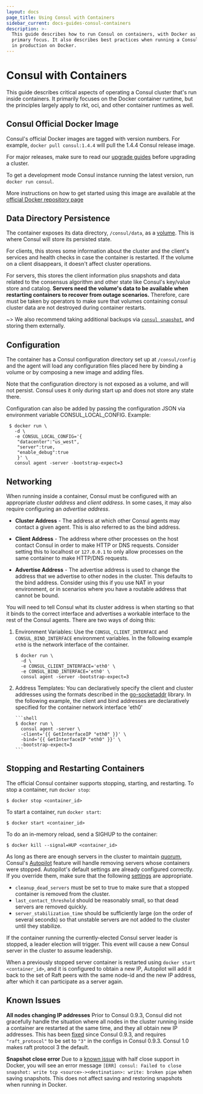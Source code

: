 ```yaml
---
layout: docs
page_title: Using Consul with Containers
sidebar_current: docs-guides-consul-containers
description: >-
  This guide describes how to run Consul on containers, with Docker as the
  primary focus. It also describes best practices when running a Consul cluster
  in production on Docker.
---
```


# Consul with Containers

This guide describes critical aspects of operating a Consul cluster that's run inside containers. It primarily focuses on the Docker container runtime, but the principles largely apply to rkt, oci, and other container runtimes as well.

## Consul Official Docker Image

Consul's official Docker images are tagged with version numbers. For example, `docker pull consul:1.4.4` will pull the 1.4.4 Consul release image.

For major releases, make sure to read our [upgrade guides](/docs/upgrade-specific.html) before upgrading a cluster.

To get a development mode Consul instance running the latest version, run `docker run consul`.

More instructions on how to get started using this image are available at the [official Docker repository page](https://store.docker.com/images/consul)

## Data Directory Persistence

The container exposes its data directory, `/consul/data`, as a [volume](https://docs.docker.com/engine/tutorials/dockervolumes/). This is where Consul will store its persisted state.

For clients, this stores some information about the cluster and the client's services and health checks in case the container is restarted. If the volume on a client disappears, it doesn't affect cluster operations.

For servers, this stores the client information plus snapshots and data related to the consensus algorithm and other state like Consul's key/value store and catalog. **Servers need the volume's data to be available when restarting containers to recover from outage scenarios.** Therefore, care must be taken by operators to make sure that volumes containing consul cluster data are not destroyed during container restarts.

~> We also recommend taking additional backups via [`consul snapshot`](/docs/commands/snapshot.html), and storing them externally.

## Configuration

The container has a Consul configuration directory set up at `/consul/config` and the agent will load any configuration files placed here by binding a volume or by composing a new image and adding files.

Note that the configuration directory is not exposed as a volume, and will not persist. Consul uses it only during start up and does not store any state there.

Configuration can also be added by passing the configuration JSON via environment variable CONSUL_LOCAL_CONFIG. Example:

```shell
 $ docker run \
   -d \
   -e CONSUL_LOCAL_CONFIG='{
    "datacenter":"us_west",
    "server":true,
    "enable_debug":true
    }' \
   consul agent -server -bootstrap-expect=3
```

## Networking

When running inside a container, Consul must be configured with an appropriate _cluster address_ and _client address_. In some cases, it may also require configuring an _advertise address_.

- **Cluster Address** - The address at which other Consul agents may contact a given agent. This is also referred to as the bind address.

- **Client Address** - The address where other processes on the host contact Consul in order to make HTTP or DNS requests. Consider setting this to localhost or `127.0.0.1` to only allow processes on the same container to make HTTP/DNS requests.

- **Advertise Address** - The advertise address is used to change the address that we advertise to other nodes in the cluster. This defaults to the bind address. Consider using this if you use NAT in your environment, or in scenarios where you have a routable address that cannot be bound.

You will need to tell Consul what its cluster address is when starting so that it binds to the correct interface and advertises a workable interface to the rest of the Consul agents. There are two ways of doing this:

1.  Environment Variables: Use the `CONSUL_CLIENT_INTERFACE` and `CONSUL_BIND_INTERFACE` environment variables. In the following example `eth0` is the network interface of the container.

    ```shell
    $ docker run \
      -d \
      -e CONSUL_CLIENT_INTERFACE='eth0' \
      -e CONSUL_BIND_INTERFACE='eth0' \
      consul agent -server -bootstrap-expect=3
    ```

2.  Address Templates: You can declaratively specify the client and cluster addresses using the formats described in the [go-socketaddr](https://github.com/hashicorp/go-sockaddr) library.
    In the following example, the client and bind addresses are declaratively specified for the container network interface 'eth0'

        ```shell
        $ docker run \
          consul agent -server \
          -client='{{ GetInterfaceIP "eth0" }}' \
          -bind='{{ GetInterfaceIP "eth0" }}' \
          -bootstrap-expect=3
        ```

## Stopping and Restarting Containers

The official Consul container supports stopping, starting, and restarting. To stop a container, run `docker stop`:

```shell
$ docker stop <container_id>
```

To start a container, run `docker start`:

```shell
$ docker start <container_id>
```

To do an in-memory reload, send a SIGHUP to the container:

```shell
$ docker kill --signal=HUP <container_id>
```

As long as there are enough servers in the cluster to maintain [quorum](/docs/internals/consensus.html#deployment-table), Consul's [Autopilot](/docs/guides/autopilot.html) feature will handle removing servers whose containers were stopped. Autopilot's default settings are already configured correctly. If you override them, make sure that the following [settings](/docs/agent/options.html#autopilot) are appropriate.

- `cleanup_dead_servers` must be set to true to make sure that a stopped container is removed from the cluster.
- `last_contact_threshold` should be reasonably small, so that dead servers are removed quickly.
- `server_stabilization_time` should be sufficiently large (on the order of several seconds) so that unstable servers are not added to the cluster until they stabilize.

If the container running the currently-elected Consul server leader is stopped, a leader election will trigger. This event will cause a new Consul server in the cluster to assume leadership.

When a previously stopped server container is restarted using `docker start <container_id>`, and it is configured to obtain a new IP, Autopilot will add it back to the set of Raft peers with the same node-id and the new IP address, after which it can participate as a server again.

## Known Issues

**All nodes changing IP addresses** Prior to Consul 0.9.3, Consul did not gracefully handle the situation where all nodes in the cluster running inside a container are restarted at the same time, and they all obtain new IP addresses. This has been [fixed](https://github.com/hashicorp/consul/issues/1580) since Consul 0.9.3, and requires `"raft_protocol"` to be set to `"3"` in the configs in Consul 0.9.3. Consul 1.0 makes raft protocol 3 the default.

**Snapshot close error** Due to a [known issue](https://github.com/docker/libnetwork/issues/1204) with half close support in Docker, you will see an error message `[ERR] consul: Failed to close snapshot: write tcp <source>-><destination>: write: broken pipe` when saving snapshots. This does not affect saving and restoring snapshots when running in Docker.
